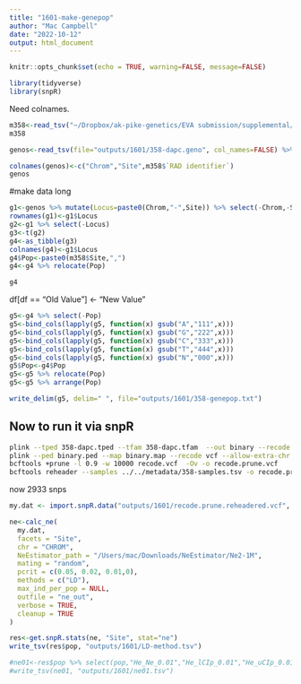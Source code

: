 ```yaml
---
title: "1601-make-genepop"
author: "Mac Campbell"
date: "2022-10-12"
output: html_document
---
```


```r
knitr::opts_chunk$set(echo = TRUE, warning=FALSE, message=FALSE)
```

```r
library(tidyverse)
library(snpR)
```

Need colnames.

```r
m358<-read_tsv("~/Dropbox/ak-pike-genetics/EVA submission/supplemental/Supplemental Table S1.txt")
m358
```
```r
genos<-read_tsv(file="outputs/1601/358-dapc.geno", col_names=FALSE) %>% select(-X361)

colnames(genos)<-c("Chrom","Site",m358$`RAD identifier`)
genos
```

#make data long

```r
g1<-genos %>% mutate(Locus=paste0(Chrom,"-",Site)) %>% select(-Chrom,-Site) %>% relocate(Locus) #%>% rownames_to_column(var = "Locus")
rownames(g1)<-g1$Locus
g2<-g1 %>% select(-Locus)
g3<-t(g2)
g4<-as_tibble(g3)
colnames(g4)<-g1$Locus
g4$Pop<-paste0(m358$Site,",")
g4<-g4 %>% relocate(Pop)

g4
```

df[df == "Old Value"] <- "New Value"

```r
g5<-g4 %>% select(-Pop)
g5<-bind_cols(lapply(g5, function(x) gsub("A","111",x)))
g5<-bind_cols(lapply(g5, function(x) gsub("G","222",x)))
g5<-bind_cols(lapply(g5, function(x) gsub("C","333",x)))
g5<-bind_cols(lapply(g5, function(x) gsub("T","444",x)))
g5<-bind_cols(lapply(g5, function(x) gsub("N","000",x)))
g5$Pop<-g4$Pop
g5<-g5 %>% relocate(Pop)
g5<-g5 %>% arrange(Pop)
```


```r
write_delim(g5, delim=" ", file="outputs/1601/358-genepop.txt")
```

## Now to run it via snpR

```sh
plink --tped 358-dapc.tped --tfam 358-dapc.tfam  --out binary --recode --allow-extra-chr --noweb
plink --ped binary.ped --map binary.map --recode vcf --allow-extra-chr -out recode
bcftools +prune -l 0.9 -w 10000 recode.vcf  -Ov -o recode.prune.vcf
bcftools reheader --samples ../../metadata/358-samples.tsv -o recode.prune.reheadered.vcf recode.prune.vcf
```

now 2933 snps
```r
my.dat <- import.snpR.data("outputs/1601/recode.prune.reheadered.vcf", sample.meta = m358 %>% select(Site))
```

```r
ne<-calc_ne(
  my.dat,
  facets = "Site",
  chr = "CHROM",
  NeEstimator_path = "/Users/mac/Downloads/NeEstimator/Ne2-1M",
  mating = "random",
  pcrit = c(0.05, 0.02, 0.01,0),
  methods = c("LD"),
  max_ind_per_pop = NULL,
  outfile = "ne_out",
  verbose = TRUE,
  cleanup = TRUE
)
```

```r
res<-get.snpR.stats(ne, "Site", stat="ne")
write_tsv(res$pop, "outputs/1601/LD-method.tsv")
```

```r
#ne01<-res$pop %>% select(pop,"He_Ne_0.01","He_lCIp_0.01","He_uCIp_0.01")
#write_tsv(ne01, "outputs/1601/ne01.tsv")
```